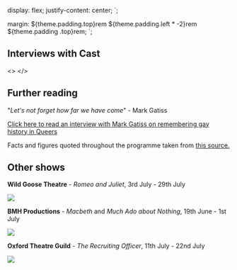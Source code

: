
  display: flex;
  justify-content: center;
`;

  margin: ${theme.padding.top}rem ${theme.padding.left * -2}rem ${theme.padding
      .top}rem;
`;

## Interviews with Cast

<>
  <Helmet>
    <script src="https://instagram.com/embed.js"></script>
  </Helmet>
  <InstaDiv>
    <InstagramEmbed
      url="https://www.instagram.com/p/CtOapjTo3e-/"
      width="100%"
    />
  </InstaDiv>
  <InstaDiv>
    <InstagramEmbed
      url="https://www.instagram.com/p/CtUGlC2oFXS/"
      width="100%"
    />
  </InstaDiv>
  <InstaDiv>
    <InstagramEmbed
      url="https://www.instagram.com/p/CtYt1nuImGj/"
      width="100%"
    />
  </InstaDiv>
  <InstaDiv>
    <InstagramEmbed
      url="https://www.instagram.com/p/CtkUhdoN0Xx/"
      width="100%"
    />
  </InstaDiv>
  <InstaDiv>
    <InstagramEmbed
      url="https://www.instagram.com/p/CtwPD95oOnk/"
      width="100%"
    />
  </InstaDiv>
  <InstaDiv>
    <InstagramEmbed
      url="https://www.instagram.com/p/CtuYZ8zAStZ/"
      width="100%"
    />
  </InstaDiv>
</>

## Further reading

"_Let's not forget how far we have come_" - Mark Gatiss

[Click here to read an interview with
Mark Gatiss on remembering gay history in
Queers](https://nickhernbooksblog.com/2017/07/27/lets-not-forget-how-far-we-have-come-mark-gatiss-on-remembering-gay-history-in-queers/)

Facts and figures quoted throughout the programme taken from [this source.](https://www.stonewall.org.uk/cy/lgbtq-facts-and-figures)

<QueersQuote num={8} />

## Other shows

**Wild Goose Theatre** - _Romeo and Juliet_, 3rd July - 29th July

<CenteredFlex>
  <a href="https://www.oxfordcastleandprison.co.uk/events/event/romeo-juliet/">
    <img src="./images/randjposter.jpg" />
  </a>
</CenteredFlex>

**BMH Productions** - _Macbeth_ and _Much Ado about Nothing_, 19th June - 1st July

<CenteredFlex>
  <a href="https://www.oxfordcastleandprison.co.uk/events/event/macbeth_much_ado_about_nothing/">
    <img src="./images/macbethmuchado.jpg" />
  </a>
</CenteredFlex>

**Oxford Theatre Guild** - _The Recruiting Officer_, 11th July - 22nd July

<CenteredFlex>
  <a href="https://www.ticketsoxford.com/events/the-recruiting-officer">
    <img src="./images/recruitingofficer.png" />
  </a>
</CenteredFlex>
